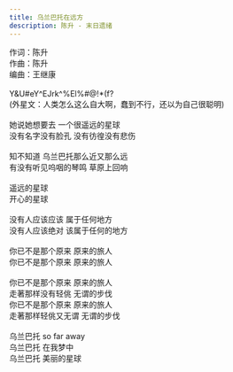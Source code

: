 ```yaml
---
title: 乌兰巴托在远方
description: 陈升 - 末日遗绪
---
```


作词：陈升<br />作曲：陈升<br />编曲：王继康<br /><br />Y&amp;U#eY^EJrk^%El%#@!*(f?<br />(外星文：人类怎么这么自大啊，蠢到不行，还以为自己很聪明)<br /><br />她说她想要去 一个很遥远的星球<br />没有名字没有脸孔 没有彷徨没有悲伤<br /><br />知不知道 乌兰巴托那么近又那么远<br />有没有听见呜咽的琴鸣 草原上回响<br /><br />遥远的星球<br />开心的星球<br /><br />没有人应该应该 属于任何地方<br />没有人应该绝对 该属于任何的地方<br /><br />你已不是那个原来 原来的旅人<br />你已不是那个原来 原来的旅人<br /><br />你已不是那个原来 原来的旅人<br />走著那样没有轻佻 无谓的步伐<br />你已不是那个原来 原来的旅人<br />走著那样轻佻又无谓 无谓的步伐<br /><br />乌兰巴托 so far away<br />乌兰巴托 在我梦中<br />乌兰巴托 美丽的星球